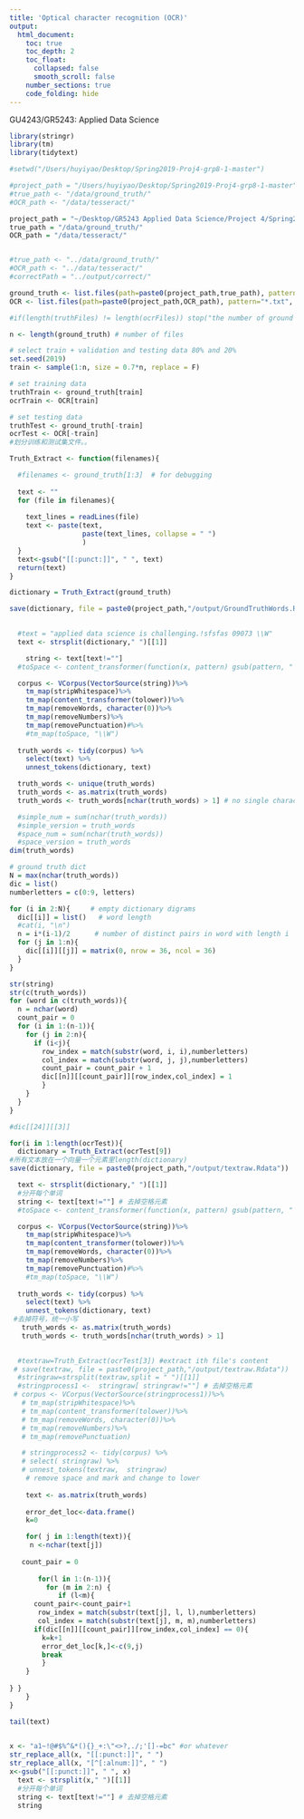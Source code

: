 ```yaml
---
title: 'Optical character recognition (OCR)'
output: 
  html_document:
    toc: true
    toc_depth: 2
    toc_float:
      collapsed: false
      smooth_scroll: false
    number_sections: true
    code_folding: hide
---
```



GU4243/GR5243: Applied Data Science
```r

library(stringr)
library(tm)
library(tidytext)


```

```r
#setwd("/Users/huyiyao/Desktop/Spring2019-Proj4-grp8-1-master")

#project_path = "/Users/huyiyao/Desktop/Spring2019-Proj4-grp8-1-master"
#true_path <- "/data/ground_truth/"
#OCR_path <- "/data/tesseract/"

project_path = "~/Desktop/GR5243 Applied Data Science/Project 4/Spring2019-Proj4-grp8-1"
true_path = "/data/ground_truth/"
OCR_path = "/data/tesseract/"


#true_path <- "../data/ground_truth/"
#OCR_path <- "../data/tesseract/"
#correctPath = "../output/correct/"

ground_truth <- list.files(path=paste0(project_path,true_path), pattern="*.txt", full.names=TRUE, recursive=FALSE)
OCR <- list.files(path=paste0(project_path,OCR_path), pattern="*.txt", full.names=TRUE, recursive=FALSE)

#if(length(truthFiles) != length(ocrFiles)) stop("the number of ground truth files is not equal to the number of OCR recognized files")

n <- length(ground_truth) # number of files

# select train + validation and testing data 80% and 20%
set.seed(2019)
train <- sample(1:n, size = 0.7*n, replace = F)

# set training data
truthTrain <- ground_truth[train]
ocrTrain <- OCR[train]

# set testing data
truthTest <- ground_truth[-train]
ocrTest <- OCR[-train]
#划分训练和测试集文件。。
```

```r
Truth_Extract <- function(filenames){

  #filenames <- ground_truth[1:3]  # for debugging
  
  text <- ""
  for (file in filenames){
    
    text_lines = readLines(file)
    text <- paste(text, 
                  paste(text_lines, collapse = " ")
                  )
  }
  text<-gsub("[[:punct:]]", " ", text)
  return(text)
}

dictionary = Truth_Extract(ground_truth)

save(dictionary, file = paste0(project_path,"/output/GroundTruthWords.Rdata"))

  
  #text = "applied data science is challenging.!sfsfas 09073 \\W"
  text <- strsplit(dictionary," ")[[1]]

    string <- text[text!=""] 
  #toSpace <- content_transformer(function(x, pattern) gsub(pattern, " ", x))

  corpus <- VCorpus(VectorSource(string))%>%
    tm_map(stripWhitespace)%>%
    tm_map(content_transformer(tolower))%>%
    tm_map(removeWords, character(0))%>%
    tm_map(removeNumbers)%>%
    tm_map(removePunctuation)#%>%
    #tm_map(toSpace, "\\W")
  
  truth_words <- tidy(corpus) %>%
    select(text) %>%
    unnest_tokens(dictionary, text)

  truth_words <- unique(truth_words)
  truth_words <- as.matrix(truth_words)
  truth_words <- truth_words[nchar(truth_words) > 1] # no single character words

  #simple_num = sum(nchar(truth_words))
  #simple_version = truth_words
  #space_num = sum(nchar(truth_words))
  #space_version = truth_words
dim(truth_words)


```




```r
# ground truth dict
N = max(nchar(truth_words))
dic = list()
numberletters = c(0:9, letters)

for (i in 2:N){     # empty dictionary digrams
  dic[[i]] = list()   # word length
  #cat(i, "\n")
  n = i*(i-1)/2      # number of distinct pairs in word with length i
  for (j in 1:n){
    dic[[i]][[j]] = matrix(0, nrow = 36, ncol = 36)
  }
}

str(string)
str(c(truth_words))
for (word in c(truth_words)){
  n = nchar(word)
  count_pair = 0
  for (i in 1:(n-1)){
    for (j in 2:n){
      if (i<j){
        row_index = match(substr(word, i, i),numberletters)
        col_index = match(substr(word, j, j),numberletters)
        count_pair = count_pair + 1
        dic[[n]][[count_pair]][row_index,col_index] = 1
        }
    }
  }
}

#dic[[24]][[3]]
```


```r
for(i in 1:length(ocrTest)){
  dictionary = Truth_Extract(ocrTest[9])
#所有文本放在一个向量一个元素里length(dictionary)
save(dictionary, file = paste0(project_path,"/output/textraw.Rdata"))

  text <- strsplit(dictionary," ")[[1]]
  #分开每个单词
  string <- text[text!=""] # 去掉空格元素
  #toSpace <- content_transformer(function(x, pattern) gsub(pattern, " ", x))

  corpus <- VCorpus(VectorSource(string))%>%
    tm_map(stripWhitespace)%>%
    tm_map(content_transformer(tolower))%>%
    tm_map(removeWords, character(0))%>%
    tm_map(removeNumbers)%>%
    tm_map(removePunctuation)#%>%
    #tm_map(toSpace, "\\W")
  
  truth_words <- tidy(corpus) %>%
    select(text) %>%
    unnest_tokens(dictionary, text)
 #去掉符号，统一小写   
   truth_words <- as.matrix(truth_words)
   truth_words <- truth_words[nchar(truth_words) > 1]

  
  #textraw=Truth_Extract(ocrTest[3]) #extract ith file's content
 # save(textraw, file = paste0(project_path,"/output/textraw.Rdata"))
  #stringraw=strsplit(textraw,split = " ")[[1]]
  #stringprocess1 <-  stringraw[ stringraw!=""] # 去掉空格元素
 # corpus <- VCorpus(VectorSource(stringprocess1))%>%
   # tm_map(stripWhitespace)%>%
   # tm_map(content_transformer(tolower))%>%
   # tm_map(removeWords, character(0))%>%
   # tm_map(removeNumbers)%>%
   # tm_map(removePunctuation)

   # stringprocess2 <- tidy(corpus) %>%
   # select( stringraw) %>%
   # unnest_tokens(textraw,  stringraw)
    # remove space and mark and change to lower
    
    text <- as.matrix(truth_words)
    
    error_det_loc<-data.frame()
    k=0

    for( j in 1:length(text)){
     n <-nchar(text[j])
    
   count_pair = 0
   
       for(l in 1:(n-1)){ 
         for (m in 2:n) { 
            if (l<m){
      count_pair<-count_pair+1
       row_index = match(substr(text[j], l, l),numberletters)
       col_index = match(substr(text[j], m, m),numberletters)
      if(dic[[n]][[count_pair]][row_index,col_index] == 0){
        k=k+1
        error_det_loc[k,]<-c(9,j)
        break
        }
    }
  
} }
    }   
}

tail(text)
  

x <- "a1~!@#$%^&*(){}_+:\"<>?,./;'[]-=bc" #or whatever
str_replace_all(x, "[[:punct:]]", " ")
str_replace_all(x, "[^[:alnum:]]", " ")
x<-gsub("[[:punct:]]", " ", x)
  text <- strsplit(x," ")[[1]]
  #分开每个单词
  string <- text[text!=""] # 去掉空格元素
  string
```

